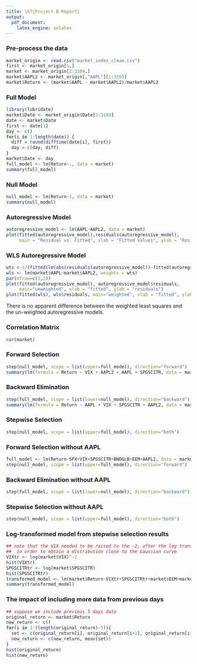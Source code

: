---
title: \bf{Project B Report}
output: 
  pdf_document: 
    latex_engine: xelatex
---

\begin{section}{Summary}
The objective of this report is to model the Apple Stock return rate, defined as $ret.AAPL_i = \frac{AAPL_i - AAPL_{i-1}}{AAPL_{i-1}}$, based on key metrics such as volatility, $S\&P$ 500 Index, and etc. 

To model the return rate, our group has surveyed a wide range of models including an autoregressive model, linear models from automated model selection, as well as transformed linear models. 

From the autoregressive model, we noticed the heteroscedascity caused by autocorrelation, which led us to determine that directly modelling the stock price is not the most ideal way to model the return rate. We also found discrepancy between the adjusted R-Squared value and the residual plots in the backfitted model, which will be further discussed later in this report. Through our investigation, our group has concluded that there is no truly ideal linear model for the Apple Stock return rate. Nevertheless, we were able to identify the inadequate models and gain insights on why those models did not work.
\end{section}

\begin{section}{Model Selection}
The first model to be considered is the autoregressive model, which directly models the stock price of day $i$ using the price from day $i-1$ and has the following expression: $$ AAPL_i = \beta_0 + \beta_1 AAPL_{i-1}$$

The residual plot from the fitted model has a clearly heteroscedastic property, since the residuals take on a fan shape.

\begin{center}\includegraphics[width=90mm]{autoregressive_residual_vs_fitted.png}\end{center}

We tried to resolve the heteroscedascity issue by implementing a Weighted Least Squares autoregressive model but the results remained the same (see Appendix for full code and plot comparison). After some research, it turns out that this is an irreducible property of the autoregressive model because the data is serially correlated. We realized that we needed something better than directly modelling the price. Hence we decided to directly model the return which, to re-iterate, is defined as $ret.AAPL_i = \frac{AAPL_i - AAPL_{i-1}}{AAPL_{i-1}}$.

Correlation between the coefficients was also expected from the data. Since it is a time-series financial data set, we knew and verified that time is correlated to variables such as the Apple Stock Price and the $S \& P$ 500 Index. The detailed matrix can be found in the Appendix section. We decided that this wasn't too much of an issue since it is an inevitable part of any time-series data.

Moving on from the autoregressive model, we then considered automated model selecting using forward selection, backward elemination, and stepwise selection, from which we obtained the following models (full code in Appendix):


\textbf{Forward selection: } $Return = \beta_0 + \beta_1VIX + \beta_2AAPL2 + \beta_3AAPL + \beta_4SPGSCITR$

\textbf{Backward elimination: } $Return = \beta_0 + \beta_1AAPL + \beta_2VIX + \beta_3SPGSCITR + \beta_4AAPL2$

\textbf{Stepwise selection: } $Return = \beta_0 + \beta_1VIX + \beta_2AAPL2 + \beta_3AAPL + \beta_4SPGSCITR$


Interestingly, all selection methods returned the same model. Before we proceeded any further, we consulted with Prof. Zeng. After receiving helpful advice from the professor, we realized that since $Return$ is calculated as a function of $AAPL$ and $AAPL2$, the two variables cannot be included in the same model. We then adjusted the full model by excluding the variable $AAPL$, hence only keeping the previous-day price, and obtained the results below:


\textbf{Forward selection: } $ Return = \beta_0 + \beta_1VIX + \beta_2AAPL2 + \beta_3SPGSCITR + \beta_4EEM$

\textbf{Backward elimination: } $ Return = \beta_0 + \beta_1VIX + \beta_2AAPL2 + \beta_3SPGSCITR + \beta_4EEM$

\textbf{Stepwise selection: } $ Return = \beta_0 + \beta_1VIX + \beta_2AAPL2 + \beta_3SPGSCITR + \beta_4EEM$

We decided to further analyze this model in the model diagnostics section.

Additionally, we considered how the distribution of the independent variables could affect the model fit. Since both $VIX$ and $SPGSCITR$ had heavily skewed histograms, we decided to log-transform the variables to make the distributions resemble a normal curve and obtained the following model:
\textbf{Transformed model: } $ Return = \beta_0 + \beta_1(log(VIX)^{-2}) + \beta_2AAPL2 + \beta_3(log(SPGSCITR)) + \beta_4EEM$. This will be the second model to be discussed in the model diagnostics section.

\end{section}

\begin{section}{Model Diagnostics}
\end{section}

\begin{section}{Discussion}

Following questions are copied from the given project instructions:

\begin{enumerate}
\item{}
\textit {What are the most important factors affecting Apple Stock returns?}

According to the results from Rcodes below, we can check the $p$-values for the significance of coefficients with the corresponding covariates. For the transformed model, $VIX$ term has the lowest $p$-value as shown in the summary, which means it would make largest change to the response if it drops out of the model; while $AAPL2$ term, which is the pervious day's price, and $SPGSCITR$ term's coefficients ealso have relatively small $p$-values. For our selected model before transformation, $VIX$ has the lowest p-value as well, and again $AAPL2$ and $SPGSCITR$ terms' coefficients have considerably small $p$-values too.  So based on our models, $VIX$ would be the most important factor, and $SPGSCITR$ and $AAPL2$ are considerably significant as well. 

\item{}
\textit {Does including information for several days ago have much of an impact on tomorrow’s return, if we account for today’s information?}

Adding information for several days ago would be equivalent to taking the average of the several days' $Return$ values, since for each $Return$ value it is been calculated based on the day's and previous day's AAPL stock prices. So if we take several days' $Return$ values' expected average, we would end up adding several days' information into our consideration. If we plot out the histograms of original Return and the Return with previous 5 days average, then we can see that there's no effective impact on the general trend of the values of tomorrow's return, but the additional information would make the return values more concentrated, in this way that the tomorrow's return would have less skewness in terms of data distribution.

\item{}
\textit {Does the model predict accurately?}

Based on our results on cross validation, the model performs generally well for prediction accuracy. Although in the summary of the model, the coefficient of determination is not ideally high, as we have discussed in class and the fact that $R^2$ can be affected by other factors (such as number of variables that are involved), so it would be acceptable to say that the model predicts the value with roughly accurate results.

\item{}
\textit {Are there any coefficients with high $p$-values retained in the final model? If so, why?}

According our models, fortunately we don't have any coefficients with high $p$-values retained in the final model. All of the coefficients have descent $p$-values that are lower than 0.05.

\item{}
\textit {Are any of the regression assumptions of the final model violated? If so, which ones?}



\item{}
\textit {What are the possible deficiencies of the final model? How the model can be improved?}



\end{enumerate}
\end{section}

\newpage
\begin{section}{Appendix}
Below is a collection of R code used in this report.
\end{section}

### Pre-process the data
```{r}
market_origin <- read.csv("market_index_clean.csv")
first <- market_origin[1,]
market <- market_origin[2:3104,]
market$AAPL2 <- market_origin[,"AAPL"][1:3103]
market$Return <- (market$AAPL - market$AAPL2)/market$AAPL2
```

### Full Model
```{r}
library(lubridate)
market$Date <- market_origin$Date[2:3104]
date <- market$Date
first <- date[1]
day <- c()
for(i in 1:length(date)) {
  diff = round(difftime(date[i], first))
  day = c(day, diff)
}
market$Date <- day
full_model <- lm(Return~., data = market)
summary(full_model)
```

### Null Model
```{r}
null_model <- lm(Return~1, data = market)
summary(null_model)
```

### Autoregressive Model
```{r}
autoregressive_model <- lm(AAPL~AAPL2, data = market)
plot(fitted(autoregressive_model),residuals(autoregressive_model), 
     main = "Residual vs. Fitted", xlab = "Fitted Values", ylab = "Residuals")
```

### WLS Autoregressive Model
```{r}
wts <-1/(fitted(lm(abs(residuals(autoregressive_model))~fitted(autoregressive_model)))^2)
wls <- lm(market$AAPL~market$AAPL2, weights = wts)
par(mfrow=c(1,2))
plot(fitted(autoregressive_model), autoregressive_model$residuals, 
     main="unweighted", xlab = "fitted", ylab = "residuals")
plot(fitted(wls), wls$residuals, main="weighted", xlab = "fitted", ylab = "residuals")
```

There is no apparent difference between the weighted least squares and the un-weighted autoregressive models.

### Correlation Matrix
```{r}
cor(market)
```

### Forward Selection
```{r}
step(null_model, scope = list(upper=full_model), direction="forward")
summary(lm(formula = Return ~ VIX + AAPL2 + AAPL + SPGSCITR, data = market))
```

### Backward Elimination
```{r}
step(full_model, scope = list(lower=null_model), direction="backward")
summary(lm(formula = Return ~ AAPL + VIX + SPGSCITR + AAPL2, data = market))
```

### Stepwise Selection
```{r}
step(null_model, scope = list(upper=full_model), direction="both")
```


### Forward Selection without AAPL
```{r}
full_model <- lm(Return~SPX+VIX+SPGSCITR+BNDGLB+EEM+AAPL2, data = market)
step(null_model, scope = list(upper=full_model), direction="forward")
```

### Backward Elimination without AAPL
```{r}
step(full_model, scope = list(lower=null_model), direction="backward")
```

### Stepwise Selection without AAPL
```{r}
step(null_model, scope = list(upper=full_model), direction="both")
```

### Log-transformed model from stepwise selection results
```{r}
## note that the VIX needed to be raised to the -2, after the log transformation
##  in order to obtain a distribution close to the Gaussian curve
VIXtr <- log(market$VIX)^-2
hist(VIXtr)
SPGSCITRtr <- log(market$SPGSCITR)
hist(SPGSCITRtr)
transformed_model <- lm(market$Return~VIXtr+SPGSCITRtr+market$EEM+market$AAPL2)
summary(transformed_model)
```

### The impact of including more data from previous days
```{r}
## suppose we include previous 5 days data
original_return <- market$Return
new_return <- c()
for(i in 1:(length(original_return)-5)){
  set <- c(original_return[i], original_return[i+1], original_return[i+2], original_return[i+3], original_return[i+4])
  new_return <- c(new_return, mean(set))
}
hist(original_return)
hist(new_return)
```